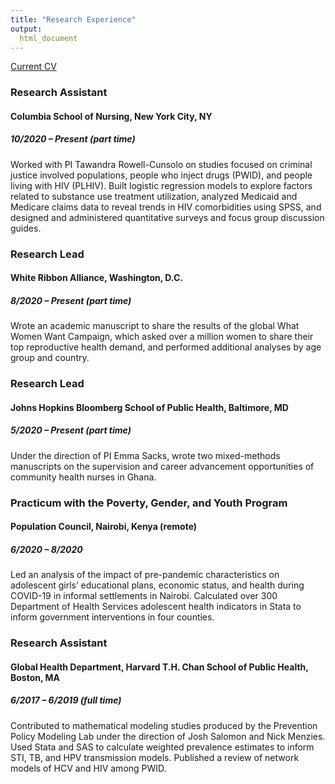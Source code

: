 ```yaml
---
title: "Research Experience"
output:
  html_document
---
```


[Current CV](Bellerose_CV_2020.pdf)


### Research Assistant
#### Columbia School of Nursing, New York City, NY
##### 10/2020 – Present (part time)

Worked with PI Tawandra Rowell-Cunsolo on studies focused on criminal justice involved populations, people who inject drugs (PWID), and people living with HIV (PLHIV). Built logistic regression models to explore factors related to substance use treatment utilization, analyzed Medicaid and Medicare claims data to reveal trends in HIV comorbidities using SPSS, and designed and administered quantitative surveys and focus group discussion guides.


### Research Lead 
#### White Ribbon Alliance, Washington, D.C.
##### 8/2020 – Present (part time)

Wrote an academic manuscript to share the results of the global What Women Want Campaign, which asked over a million women to share their top reproductive health demand, and performed additional analyses by age group and country.


### Research Lead 
#### Johns Hopkins Bloomberg School of Public Health, Baltimore, MD
##### 5/2020 – Present	(part time)

Under the direction of PI Emma Sacks, wrote two mixed-methods manuscripts on the supervision and career advancement opportunities of community health nurses in Ghana.


### Practicum with the Poverty, Gender, and Youth Program
#### Population Council, Nairobi, Kenya (remote)
##### 6/2020 – 8/2020	

Led an analysis of the impact of pre-pandemic characteristics on adolescent girls’ educational plans, economic status, and health during COVID-19 in informal settlements in Nairobi. Calculated over 300 Department of Health Services adolescent health indicators in Stata to inform government interventions in four counties. 


### Research Assistant
#### Global Health Department, Harvard T.H. Chan School of Public Health, Boston, MA
##### 6/2017 – 6/2019	(full time)

Contributed to mathematical modeling studies produced by the Prevention Policy Modeling Lab under the direction of Josh Salomon and Nick Menzies. Used Stata and SAS to calculate weighted prevalence estimates to inform STI, TB, and HPV transmission models. Published a review of network models of HCV and HIV among PWID. 